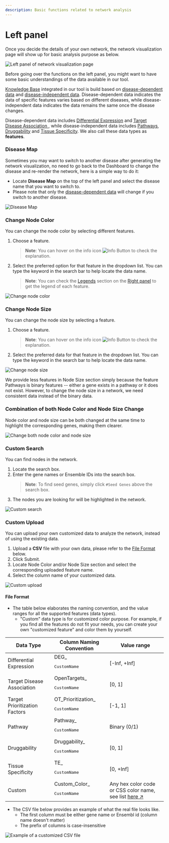 ```yaml
---
description: Basic functions related to network analysis
---
```


# Left panel

Once you decide the details of your own network, the network visualization page will show up for basic analysis purpose as below.

![Left panel of network visualization page](../../../public/image/docs/left-panel.png)

Before going over the functions on the left panel, you might want to have some basic understandings of the data available in our tool.

[Knowledge Base](../knowledge-base.mdx) integrated in our tool is build based on [disease-dependent data](../knowledge-base/disease-dependent-data.mdx) and [disease-independent data](../knowledge-base/disease-independent-data.mdx). Disease-dependent data indicates the data of specific features varies based on different diseases, while disease-independent data indicates the data remains the same once the disease changes.

Disease-dependent data includes [Differential Expression](../knowledge-base/disease-dependent-data/differential-expression.mdx) and [Target Disease Association ](../knowledge-base/disease-dependent-data/target-disease-association.mdx), while disease-independent data includes [Pathways](../knowledge-base/disease-independent-data/pathways.mdx), [Druggability](../knowledge-base/disease-independent-data/druggability.mdx) and [Tissue Specificity](../knowledge-base/disease-independent-data/tissue-specificity.mdx). We also call these data types as **features**.

### Disease Map

Sometimes you may want to switch to another disease after generating the network visualization, no need to go back to the Dashboard to change the disease and re-render the network, here is a simple way to do it:

* Locate **Disease Map** on the top of the left panel and select the disease name that you want to switch to.
* Please note that only the [disease-dependent data](../knowledge-base/disease-dependent-data.mdx) will change if you switch to another disease.

![Disease Map](../../../public/image/docs/disease-map.png)

### Change Node Color

You can change the node color by selecting different features.

1. Choose a feature.
   > **Note**: You can hover on the info icon <Image width={30} height={30} src="/image/docs/info-tooltip.png" alt="Info Button" className="inline aspect-square"/> to check the explanation.
2. Select the preferred option for that feature in the dropdown list. You can type the keyword in the search bar to help locate the data name.
   > **Note**: You can check the [Legends](right-panel.mdx#legends) section on the [Right panel](right-panel.mdx) to get the legend of each feature.

![Change node color](../../../public/image/docs/change-node-color-property.png)

### Change Node Size

You can change the node size by selecting a feature.

1. Choose a feature.
   > **Note**: You can hover on the info icon <Image width={30} height={30} src="/image/docs/info-tooltip.png" alt="Info Button" className="inline aspect-square"/> to check the explanation.
2. Select the preferred data for that feature in the dropdown list. You can type the keyword in the search bar to help locate the data name.

![Change node size](../../../public/image/docs/change-node-size-property.png)

We provide less features in Node Size section simply because the feature Pathways is binary features -- either a gene exists in a pathway or it does not exist. However, to change the node size in a network, we need consistent data instead of the binary data.

### Combination of both Node Color and Node Size Change

Node color and node size can be both changed at the same time to highlight the corresponding genes, making them clearer.

![Change both node color and node size](../../../public/image/docs/change-both-color-and-size.png)

### Custom Search

You can find nodes in the network.

1. Locate the search box.
2. Enter the gene names or Ensemble IDs into the search box.
   > **Note**: To find seed genes, simply click `#Seed Genes` above the search box.
3. The nodes you are looking for will be highlighted in the network.

![Custom search](../../../public/image/docs/custom-search.png)

### Custom Upload

You can upload your own customized data to analyze the network, instead of using the existing data.

1. Upload a **CSV** file with your own data, please refer to the [File Format](left-panel.mdx#file-format) below.
2. Click Submit.
3. Locate Node Color and/or Node Size section and select the corresponding uploaded feature name.
4. Select the column name of your customized data.

![Custom upload](../../../public/image/docs/custom-upload.png)

#### File Format
* The table below elaborates the naming convention, and the value ranges for all the supported features (data types).
  * "Custom" data type is for customized color purpose. For example, if you find all the features do not fit your needs, you can create your own "customized feature" and color them by yourself.

| Data Type | Column Naming Convention | Value range |
| --- | --- | --- |
| Differential Expression | DEG_<pre className="inline text-red-500">CustomName</pre> | [-Inf, +Inf] |
| Target Disease Association | OpenTargets_<pre className="inline text-red-500">CustomName</pre> | [0, 1] |
| Target Prioritization Factors | OT_Prioritization_<pre className="inline text-red-500">CustomName</pre> | [-1, 1] |
| Pathway | Pathway_<pre className="inline text-red-500">CustomName</pre> | Binary (0/1) |
| Druggability | Druggability_<pre className="inline text-red-500">CustomName</pre> | [0, 1] |
| Tissue Specificity | TE_<pre className="inline text-red-500">CustomName</pre> | [0, +Inf] |
| Custom | Custom_Color_<pre className="inline text-red-500">CustomName</pre> | Any hex color code or CSS color name, see list [here ↗](https://www.w3schools.com/colors/colors_names.asp) |

* The CSV file below provides an example of what the real file looks like.
  * The first column must be either gene name or Ensembl id (column name doesn't matter)
  * The prefix of columns is case-insensitive

![Example of a customized CSV file](../../../public/image/docs/custom-upload-csv-example.png)
